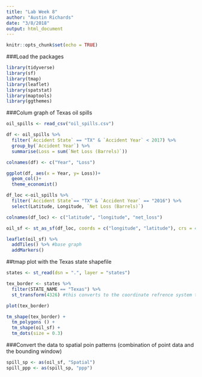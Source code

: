 ```yaml
---
title: "Lab Week 8"
author: "Austin Richards"
date: "3/8/2018"
output: html_document
---
```


```r
knitr::opts_chunk$set(echo = TRUE)
```


###Load the packages

```r
library(tidyverse)
library(sf)
library(tmap)
library(leaflet)
library(spatstat)
library(maptools)
library(ggthemes)
```

###Colum graph of Texas oil spills

```r
oil_spills <- read_csv("oil_spills.csv")

df <- oil_spills %>% 
  filter(`Accident State` == "TX" & `Accident Year` < 2017) %>% 
  group_by(`Accident Year`) %>% 
  summarise(Loss = sum(`Net Loss (Barrels)`))

colnames(df) <- c("Year", "Loss")

ggplot(df, aes(x = Year, y= Loss))+
  geom_col()+
  theme_economist()

```



```r
df_loc <-oil_spills %>% 
  filter(`Accident State`== "TX" & `Accident Year` == "2016") %>% 
  select(Latitude, Longitude, `Net Loss (Barrels)`)

colnames(df_loc) <- c("latitude", "longitude", "net_loss")

oil_sf <- st_as_sf(df_loc, coords = c("longitude", "latitude"), crs = 4326) #convert current df into simple feature spatial data

leaflet(oil_sf) %>% 
  addTiles() %>% #base graph
  addMarkers()
```


##tmap plot with the Texas state shapefile
```r

states <- st_read(dsn = ".", layer = "states") 

tex_border <- states %>% 
  filter(STATE_NAME == "Texas") %>% 
  st_transform(4326) #this converts to the coordinate refrence system that we want

plot(tex_border)

tm_shape(tex_border) +
  tm_polygons () +
  tm_shape(oil_sf) +
  tm_dots(size = 0.3)

```


###Convert the data to spatial poin patterns (combination of point data and the bounding window)


```r
spill_sp <- as(oil_sf, "Spatial")
spill_ppp <- as(spill_sp, "ppp")
```






